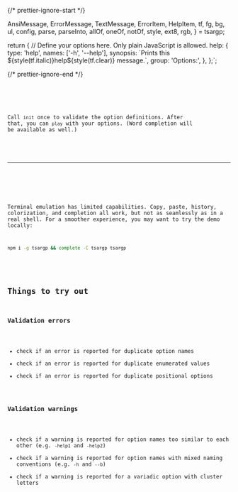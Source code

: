 

{/* prettier-ignore-start */}

  AnsiMessage, ErrorMessage, TextMessage, ErrorItem, HelpItem, tf, fg, bg, ul,
  config, parse, parseInto, allOf, oneOf, notOf, style, ext8, rgb,
} = tsargp;

return {
  // Define your options here. Only plain JavaScript is allowed.
  help: {
    type: 'help',
    names: ['-h', '--help'],
    synopsis: \`Prints this \${style(tf.italic)}help\${style(tf.clear)} message.\`,
    group: 'Options:',
  },
};`;

{/* prettier-ignore-end */}

<Code callbacks={callbacks} initialDoc={initialDoc} initialSel={[178]} />

<Callout type="default">

Call `init` once to validate the option definitions. After that, you can `play` with your options. (Word completion will be available as well.)

</Callout>

---

<Play callbacks={callbacks} />

<Callout type="info">

Terminal emulation has limited capabilities. Copy, paste, history, colorization, and completion all work, but not as seamlessly as in a real shell. For a smoother experience, you may want to try the demo locally:

```sh copy
npm i -g tsargp && complete -C tsargp tsargp
```

</Callout>

## Things to try out

### Validation errors

- check if an error is reported for duplicate option names
- check if an error is reported for duplicate enumerated values
- check if an error is reported for duplicate positional options

### Validation warnings

- check if a warning is reported for option names too similar to each other (e.g. `-help1` and `-help2`)
- check if a warning is reported for option names with mixed naming conventions (e.g. `-h` and `--b`)
- check if a warning is reported for a variadic option with cluster letters
